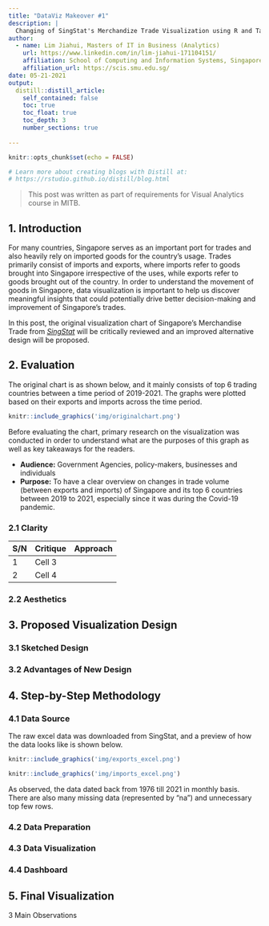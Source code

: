 ```yaml
---
title: "DataViz Makeover #1"
description: |
  Changing of SingStat's Merchandize Trade Visualization using R and Tableau.
author:
  - name: Lim Jiahui, Masters of IT in Business (Analytics) 
    url: https://www.linkedin.com/in/lim-jiahui-171104151/
    affiliation: School of Computing and Information Systems, Singapore Management University
    affiliation_url: https://scis.smu.edu.sg/
date: 05-21-2021
output:
  distill::distill_article:
    self_contained: false
    toc: true
    toc_float: true
    toc_depth: 3
    number_sections: true
    
---
```



```r
knitr::opts_chunk$set(echo = FALSE)

# Learn more about creating blogs with Distill at:
# https://rstudio.github.io/distill/blog.html

```

>This post was written as part of requirements for Visual Analytics course in MITB.

## 1. Introduction
For many countries, Singapore serves as an important port for trades and also heavily rely on imported goods for the country's usage. Trades primarily consist of imports and exports, where imports refer to goods brought into Singapore irrespective of the uses, while exports refer to goods brought out of the country. In order to understand the movement of goods in Singapore, data visualization is important to help us discover meaningful insights that could potentially drive better decision-making and improvement of Singapore's trades.

In this post, the original visualization chart of Singapore's Merchandise Trade from [_SingStat_](https://www.singstat.gov.sg/find-data/search-by-theme/trade-and-investment/merchandise-trade/latest-data) will be critically reviewed and an improved alternative design will be proposed.

## 2. Evaluation

The original chart is as shown below, and it mainly consists of top 6 trading countries between a time period of 2019-2021. The graphs were plotted based on their exports and imports across the time period.

```r
knitr::include_graphics('img/originalchart.png')
```

Before evaluating the chart, primary research on the visualization was conducted in order to understand what are the purposes of this graph as well as key takeaways for the readers.

* **Audience:** Government Agencies, policy-makers, businesses and individuals
* **Purpose:** To have a clear overview on changes in trade volume (between exports and imports) of Singapore and its top 6 countries between 2019 to 2021, especially since it was during the Covid-19 pandemic.


### 2.1 Clarity

S/N | Critique | Approach
----| ---------|----------
1   | Cell 3   |
2   | Cell 4   |



### 2.2 Aesthetics




## 3. Proposed Visualization Design

### 3.1 Sketched Design




### 3.2 Advantages of New Design




## 4. Step-by-Step Methodology

### 4.1 Data Source

The raw excel data was downloaded from SingStat, and a preview of how the data looks like is shown below. 

```r
knitr::include_graphics('img/exports_excel.png')
```

```r
knitr::include_graphics('img/imports_excel.png')
```

As observed, the data dated back from 1976 till 2021 in monthly basis. There are also many missing data (represented by "na") and unnecessary top few rows.

### 4.2 Data Preparation



### 4.3 Data Visualization



### 4.4 Dashboard



## 5. Final Visualization

3 Main Observations













